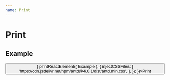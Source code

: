 ```yaml
---
name: Print
---
```



# Print

## Example

<Playground>
    <button onClick={() => {
        printReactElement((<Card
            title="Example"
        >
            Example
        </Card>), {
            injectCSSFiles: [
                'https://cdn.jsdelivr.net/npm/antd@4.0.1/dist/antd.min.css',
            ],
        });
    }}>Print</button>
</Playground>
